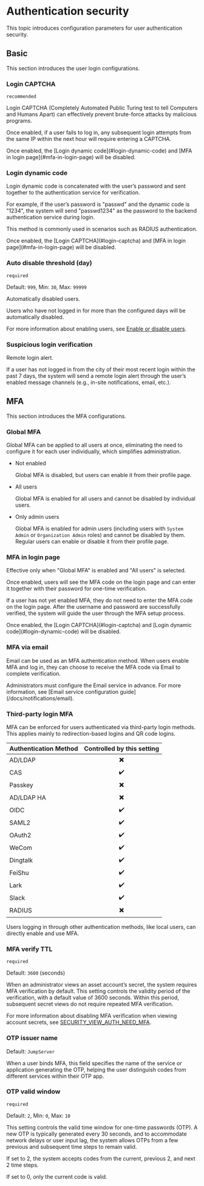 # Authentication security

This topic introduces configuration parameters for user authentication security.

## Basic
This section introduces the user login configurations.

### Login CAPTCHA

`recommended`

Login CAPTCHA (Completely Automated Public Turing test to tell Computers and Humans Apart) can effectively prevent brute-force attacks by malicious programs.

Once enabled, if a user fails to log in, any subsequent login attempts from the same IP within the next hour will require entering a CAPTCHA.

<Alert type="note">
Once enabled, the [Login dynamic code](#login-dynamic-code) and [MFA in login page](#mfa-in-login-page) will be disabled.
</Alert>

### Login dynamic code

Login dynamic code is concatenated with the user’s password and sent together to the authentication service for verification.

For example, if the user’s password is "passwd" and the dynamic code is "1234", the system will send "passwd1234" as the password to the backend authentication service during login.

This method is commonly used in scenarios such as RADIUS authentication.

<Alert type="note">
Once enabled, the [Login CAPTCHA](#login-captcha) and [MFA in login page](#mfa-in-login-page) will be disabled.
</Alert>

### Auto disable threshold (day)

`required`

Default: `999`, Min: `30`, Max: `99999`

Automatically disabled users. 

Users who have not logged in for more than the configured days will be automatically disabled.

For more information about enabling users, see [Enable or disable users](/docs/users/enable-disable-users).

### Suspicious login verification

Remote login alert. 

If a user has not logged in from the city of their most recent login within the past 7 days, the system will send a remote login alert through the user’s enabled message channels (e.g., in-site notifications, email, etc.).

## MFA

This section introduces the MFA configurations.

### Global MFA

Global MFA can be applied to all users at once, eliminating the need to configure it for each user individually, which simplifies administration.

- Not enabled

  Global MFA is disabled, but users can enable it from their profile page.

- All users

  Global MFA is enabled for all users and cannot be disabled by individual users.

- Only admin users

  Global MFA is enabled for admin users (including users with `System Admin` or `Organization Admin` roles) and cannot be disabled by them. Regular users can enable or disable it from their profile page.

### MFA in login page

Effective only when "Global MFA" is enabled and "All users" is selected.

Once enabled, users will see the MFA code on the login page and can enter it together with their password for one-time verification.

If a user has not yet enabled MFA, they do not need to enter the MFA code on the login page. After the username and password are successfully verified, the system will guide the user through the MFA setup process.

<Alert type="note">
Once enabled, the [Login CAPTCHA](#login-captcha) and [Login dynamic code](#login-dynamic-code) will be disabled.
</Alert>

### MFA via email

Email can be used as an MFA authentication method. When users enable MFA and log in, they can choose to receive the MFA code via Email to complete verification.

<Alert>
Administrators must configure the Email service in advance. For more information, see [Email service configuration guide](/docs/notifications/email).
</Alert>

### Third-party login MFA

MFA can be enforced for users authenticated via third-party login methods. This applies mainly to redirection-based logins and QR code logins.

|Authentication Method|Controlled by this setting|
|:---|:---:|
|AD/LDAP|✖️|
|CAS|✔️|
|Passkey|✖️|
|AD/LDAP HA|✖️|
|OIDC|✔️|
|SAML2|✔️|
|OAuth2|✔️|
|WeCom|✔️|
|Dingtalk|✔️|
|FeiShu|✔️|
|Lark|✔️|
|Slack|✔️|
|RADIUS|✖️|

Users logging in through other authentication methods, like local users, can directly enable and use MFA.

### MFA verify TTL
`required`

Default: `3600` (seconds)

When an administrator views an asset account’s secret, the system requires MFA verification by default. This setting controls the validity period of the verification, with a default value of 3600 seconds. Within this period, subsequent secret views do not require repeated MFA verification.


For more information about disabling MFA verification when viewing account secrets, see [SECURITY_VIEW_AUTH_NEED_MFA](/docs/configuration#security_view_auth_need_mfa).

### OTP issuer name
Default: `JumpServer`

When a user binds MFA, this field specifies the name of the service or application generating the OTP, helping the user distinguish codes from different services within their OTP app.

### OTP valid window
`required`

Default: `2`, Min: `0`, Max: `10`

This setting controls the valid time window for one-time passwords (OTP). A new OTP is typically generated every 30 seconds, and to accommodate network delays or user input lag, the system allows OTPs from a few previous and subsequent time steps to remain valid.

If set to 2, the system accepts codes from the current, previous 2, and next 2 time steps.

If set to 0, only the current code is valid.